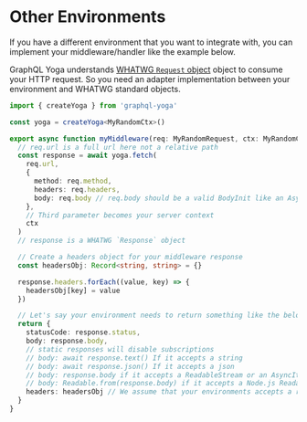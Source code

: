 # Other Environments

If you have a different environment that you want to integrate with, you can implement your
middleware/handler like the example below.

GraphQL Yoga understands
[WHATWG `Request` object](https://developer.mozilla.org/en-US/docs/Web/API/Request) object to
consume your HTTP request. So you need an adapter implementation between your environment and WHATWG
standard objects.

```ts
import { createYoga } from 'graphql-yoga'

const yoga = createYoga<MyRandomCtx>()

export async function myMiddleware(req: MyRandomRequest, ctx: MyRandomCtx) {
  // req.url is a full url here not a relative path
  const response = await yoga.fetch(
    req.url,
    {
      method: req.method,
      headers: req.headers,
      body: req.body // req.body should be a valid BodyInit like an AsyncIterable, a ReadableStream, a Node.js Readable, a string or a Buffer etc...
    },
    // Third parameter becomes your server context
    ctx
  )
  // response is a WHATWG `Response` object

  // Create a headers object for your middleware response
  const headersObj: Record<string, string> = {}

  response.headers.forEach((value, key) => {
    headersObj[key] = value
  })

  // Let's say your environment needs to return something like the below;
  return {
    statusCode: response.status,
    body: response.body,
    // static responses will disable subscriptions
    // body: await response.text() If it accepts a string
    // body: await response.json() If it accepts a json
    // body: response.body if it accepts a ReadableStream or an AsyncIterable
    // body: Readable.from(response.body) if it accepts a Node.js Readable
    headers: headersObj // We assume that your environments accepts a regular JS object for response headers
  }
}
```
